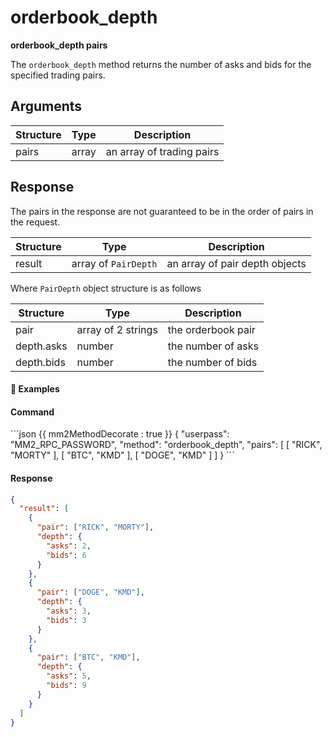 # orderbook_depth

**orderbook_depth pairs**

The `orderbook_depth` method returns the number of asks and bids for the specified trading pairs.

## Arguments

| Structure | Type  | Description               |
| --------- | ----- | ------------------------- |
| pairs     | array | an array of trading pairs |

## Response

<Note type='warning'>

The pairs in the response are not guaranteed to be in the order of pairs in the request.

</Note>

| Structure | Type                 | Description                    |
| --------- | -------------------- | ------------------------------ |
| result    | array of `PairDepth` | an array of pair depth objects |

Where `PairDepth` object structure is as follows

| Structure  | Type               | Description        |
| ---------- | ------------------ | ------------------ |
| pair       | array of 2 strings | the orderbook pair |
| depth.asks | number             | the number of asks |
| depth.bids | number             | the number of bids |

#### 📌 Examples

#### Command

<CodeGroup title="" tag="POST" label="orderbook_depth">
```json {{ mm2MethodDecorate : true }}
{
  "userpass": "MM2_RPC_PASSWORD",
  "method": "orderbook_depth",
  "pairs": [
    [
      "RICK",
      "MORTY"
    ],
    [
      "BTC",
      "KMD"
    ],
    [
      "DOGE",
      "KMD"
    ]
  ]
}
```
</CodeGroup>


<CollapsibleSection expandedText='Hide Response' collapsedText='Show Response'>

#### Response

```json
{
  "result": [
    {
      "pair": ["RICK", "MORTY"],
      "depth": {
        "asks": 2,
        "bids": 6
      }
    },
    {
      "pair": ["DOGE", "KMD"],
      "depth": {
        "asks": 3,
        "bids": 3
      }
    },
    {
      "pair": ["BTC", "KMD"],
      "depth": {
        "asks": 5,
        "bids": 9
      }
    }
  ]
}
```

</CollapsibleSection>

